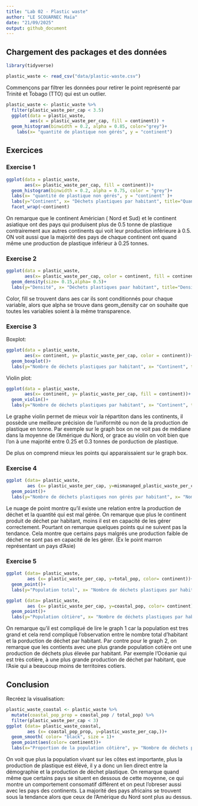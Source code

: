 ```yaml
---
title: "Lab 02 - Plastic waste"
author: "LE SCOUARNEC Maïa"
date: "21/09/2025"
output: github_document
---
```


## Chargement des packages et des données

```r
library(tidyverse) 
```

```r
plastic_waste <- read_csv("data/plastic-waste.csv")
```

Commençons par filtrer les données pour retirer le point représenté par Trinité et Tobago (TTO) qui est un outlier.

```r
plastic_waste <- plastic_waste %>%
  filter(plastic_waste_per_cap < 3.5)
  ggplot(data = plastic_waste, 
         aes(x = plastic_waste_per_cap, fill = continent)) +
  geom_histogram(binwidth = 0.2, alpha = 0.85, color="grey")+
    labs(x= "quantité de plastique non gérés", y = "continent")
```
 

## Exercices

### Exercise 1

```r
ggplot(data = plastic_waste,
       aes(x= plastic_waste_per_cap, fill = continent))+
  geom_histogram(binwidth = 0.2, alpha = 0.75, color = "grey")+
  labs(x= "quantité de plastique non gérés", y = "continent" )+
  labs(y="Continent", x= "Déchets plastiques par habitant", title="Quantité de déchet plastiques par habitant en fonction des continents")+
  facet_wrap(~continent)
```
On remarque que le continent Américian ( Nord et Sud) et le continent asiatique ont des pays qui produisent plus de 0.5 tonne de plastique contrairement aux autres continents qui voit leur production inférieure à 0.5. 
ON voit aussi que la majorité des pays de chaque continent ont quand même une production de plastique inférieur à 0.25 tonnes. 

### Exercise 2

```r
ggplot(data = plastic_waste,
       aes(x= plastic_waste_per_cap, color = continent, fill = continent))+
  geom_density(size= 0.15,alpha= 0.5)+
  labs(y="Densité", x= "Déchets plastiques paar habitant", title="Densité de déchet plastique par habitant", subtitle = "Selon le continent")
```

Color, fill se trouvent dans aes car ils sont conditionnés pour chaque variable, alors que alpha se trouve dans geom_density car on souhaite que toutes les variables soient à la même transparence. 

### Exercise 3

Boxplot:

```r
ggplot(data = plastic_waste,
       aes(x= continent, y= plastic_waste_per_cap, color = continent))+
  geom_boxplot()+
  labs(y="Nombre de déchets plastiques par habitant", x= "Continent", title="Quantité de déchet plastiques par habitant en fonction des continents")
```

Violin plot:

```r
ggplot(data = plastic_waste,
       aes(x= continent, y= plastic_waste_per_cap, fill = continent))+
  geom_violin()+
  labs(y="Nombre de déchets plastiques par habitant", x= "Continent", title="Quantité de déchet plastiques par habitant en fonction des continents")
```

Le graphe violin permet de mieux voir la répartiton dans les continents, il possède une meilleure précision de l'uniformité ou non de la production de plastique en tonne. 
Par exemple sur le graph box on ne voit pas de médiane dans la moyenne de l'Amérique du Nord, or grace au violin on voit bien que l'on à une majorité entre 0.25 et 0.3 tonnes de porduction de plastique. 

De plus on comprend mieux les points qui apparaissaient sur le graph box. 

### Exercise 4


```r
ggplot (data= plastic_waste, 
        aes (x= plastic_waste_per_cap, y=mismanaged_plastic_waste_per_cap, color= continent))+
  geom_point()+
  labs(y="Nombre de déchets plastiques non gérés par habitant", x= "Nombre de déchets plastiques par habitant ", title="Quantité de déchet plastiques non gérés en fonction de la quantité de déchets plastique par habitant", subtitle="Selon le continent" )
```

Le nuage de point montre qu'il existe une relation entre la production de déchet et la quantité qui est mal gérée. On remarque que plus le continent produit de déchet par habitant, moins il est en capacité de les gérer correctement. 
Pourtant on remarque quelques points qui ne suivent pas la tendance. Cela montre que certains pays malgrés une production faible de déchet ne sont pas en capacité de les gérer. (Ex le point marron représentant un pays d'Asie)

### Exercise 5


```r
ggplot (data= plastic_waste, 
        aes (x= plastic_waste_per_cap, y=total_pop, color= continent))+
  geom_point()+
  labs(y="Population total", x= "Nombre de déchets plastiques par habitant ", title="Quantité de déchet plastiques en fonction population ", subtitle="Selon le continent" )
```

```r
ggplot (data= plastic_waste, 
        aes (x= plastic_waste_per_cap, y=coastal_pop, color= continent))+
  geom_point()+
  labs(y="Population côtière", x= "Nombre de déchets plastiques par habitant ", title="Quantité de déchet plastiques en fonction population côtière", subtitle="Selon le continent" )
```

On remarque qu'il est compliqué de lire le graph 1 car la population est tres grand et cela rend compliqué l'observation entre le nombre total d'habitant et la porduction de déchet par habitant. 
Par contre pour le graph 2, on remarque que les contients avec une plus grande population cotière ont une production de déchets plus élevée par habitant. Par exemple l'Océanie qui est très cotière, à une plus grande production de déchet par habitant, que l'Asie qui a beaucoup moins de territoires cotiers. 

## Conclusion

Recréez la visualisation:

```r
plastic_waste_coastal <- plastic_waste %>% 
  mutate(coastal_pop_prop = coastal_pop / total_pop) %>%
  filter(plastic_waste_per_cap < 3)
ggplot (data= plastic_waste_coastal, 
        aes (x= coastal_pop_prop, y=plastic_waste_per_cap,))+
  geom_smooth( color= "black", size = 1)+
  geom_point(aes(color= continent))+
  labs(x="Proportion de la population côtière", y= "Nombre de déchets plastiques par habitant ", title="Quantité de déchet plastiques vs Proportion de la population côtière", subtitle="Selon le continent" )
```
On voit que plus la population vivant sur les côtes est importante, plus la production de plastique est élévé, il y a donc un lien direct entre la démographie et la production de déchet plastique. 
On remarque quand même que certains pays se situent en dessous de cette moyenne, ce qui montre un comportement consomatif différent et on peut l'obreser aussi avec les pays des continents. La majorité des pays africains se trouvent sous la tendance alors que ceux de l'Amérique du Nord sont plus au dessus. 
